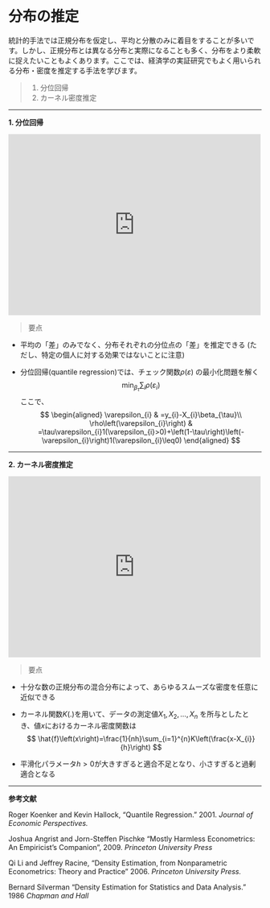 # 分布の推定

統計的手法では正規分布を仮定し、平均と分散のみに着目をすることが多いです。しかし、正規分布とは異なる分布と実際になることも多く、分布をより柔軟に捉えたいこともよくあります。ここでは、経済学の実証研究でもよく用いられる分布・密度を推定する手法を学びます。

> 1. 分位回帰
> 2. カーネル密度推定

---

__1. 分位回帰__

<iframe src="https://player.vimeo.com/video/678006926?h=3b34782cd6&amp;badge=0&amp;autopause=0&amp;player_id=0&amp;app_id=58479" width="502" height="360" frameborder="0" allow="autoplay; fullscreen; picture-in-picture" allowfullscreen title="Distributions.mp4"></iframe>

> 要点

- 平均の「差」のみでなく、分布それぞれの分位点の「差」を推定できる (ただし、特定の個人に対する効果ではないことに注意)

- 分位回帰(quantile regression)では、チェック関数$\rho (\varepsilon)$ の最小化問題を解く
  $$
  \min_{\beta_{\tau}}\sum_{i}\rho\left(\varepsilon_{i}\right)
  $$
  ここで、
  $$
  \begin{aligned}
  \varepsilon_{i} & =y_{i}-X_{i}\beta_{\tau}\\
  \rho\left(\varepsilon_{i}\right) & =\tau\varepsilon_{i}1(\varepsilon_{i}>0)+\left(1-\tau\right)\left(-\varepsilon_{i}\right)1(\varepsilon_{i}\leq0)
  \end{aligned}
  $$



---

__2. カーネル密度推定__

<iframe src="https://player.vimeo.com/video/678007026?h=d17703f719&amp;badge=0&amp;autopause=0&amp;player_id=0&amp;app_id=58479" width="502" height="360" frameborder="0" allow="autoplay; fullscreen; picture-in-picture" allowfullscreen title="Density.mp4"></iframe>

> 要点

- 十分な数の正規分布の混合分布によって、あらゆるスムーズな密度を任意に近似できる

- カーネル関数$K(.)$を用いて、データの測定値$X_1, X_2, ..., X_n$ を所与としたとき、値$x$におけるカーネル密度関数は
  $$
  \hat{f}\left(x\right)=\frac{1}{nh}\sum_{i=1}^{n}K\left(\frac{x-X_{i}}{h}\right)
  $$

- 平滑化パラメータ$h>0$が大きすぎると適合不足となり、小さすぎると過剰適合となる

---

__参考文献__

Roger Koenker and Kevin Hallock, "Quantile Regression." 2001. *Journal of Economic Perspectives.*

Joshua Angrist and Jorn-Steffen Pischke “Mostly Harmless Econometrics: An Empiricist’s Companion”, 2009. *Princeton University Press*

Qi Li and Jeffrey Racine, "Density Estimation, from Nonparametric Econometrics: Theory and Practice" 2006. *Princeton University Press.*

Bernard Silverman "Density Estimation for Statistics and Data Analysis." 1986 *Chapman and Hall*

